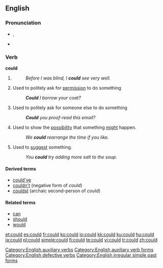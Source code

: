 ==English==

{{rank|what|do|has|62|could|our|than|some}}

===Pronunciation===
* {{IPA|/kʊd/}}, {{SAMPA|/kUd/}}
*{{audio|en-us-could.ogg|Audio (US)}}
*:{{rhymes|ʊd}}

===Verb===
'''could'''

# {{simple past of|[[can#Etymology 1|can]]}}
#:''Before I was blind, I '''could''' see very well.''
# Used to politely ask for [[permission]] to do something
#:'''''Could''' I borrow your coat?''
# Used to politely ask for someone else to do something
#:'''''Could''' you proof-read this email?''
# Used to show the [[possibility]] that something [[might]] happen.
#:''We '''could''' rearrange the time if you like.''
# Used to [[suggest]] something.
#:''You '''could''' try adding more salt to the soup.''

====Derived terms====
*[[could've]]
*[[couldn't]] (negative form of ''could'')
*[[couldst]] (archaic second-person of ''could'')

====Related terms====
*[[can]]
*[[should]]
*[[would]]

[[Category:English auxiliary verbs]]
[[Category:English auxiliary verb forms]]
[[Category:English defective verbs]]
[[Category:English irregular simple past forms]]

[[et:could]]
[[es:could]]
[[fr:could]]
[[ko:could]]
[[io:could]]
[[kk:could]]
[[ku:could]]
[[hu:could]]
[[ja:could]]
[[pl:could]]
[[simple:could]]
[[fi:could]]
[[te:could]]
[[vi:could]]
[[tr:could]]
[[zh:could]]